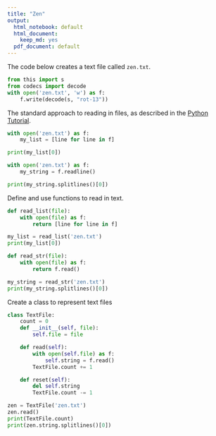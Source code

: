 ```yaml
---
title: "Zen"
output:
  html_notebook: default
  html_document:
    keep_md: yes
  pdf_document: default
---
```


The code below creates a text file called `zen.txt`.
```python
from this import s
from codecs import decode
with open('zen.txt', 'w') as f:
    f.write(decode(s, "rot-13"))
```

The standard approach to reading in files, as described in the [Python Tutorial](https://docs.python.org/3/tutorial/inputoutput.html#reading-and-writing-files).
```python
with open('zen.txt') as f:
    my_list = [line for line in f]

print(my_list[0])

with open('zen.txt') as f:
    my_string = f.readline()

print(my_string.splitlines()[0])
```

Define and use functions to read in text.
```python
def read_list(file):
    with open(file) as f:
        return [line for line in f]

my_list = read_list('zen.txt')
print(my_list[0])

def read_str(file):
    with open(file) as f:
        return f.read()

my_string = read_str('zen.txt')
print(my_string.splitlines()[0])
```

Create a class to represent text files
```python
class TextFile:
    count = 0
    def __init__(self, file):
        self.file = file

    def read(self):
        with open(self.file) as f:
            self.string = f.read()
        TextFile.count += 1

    def reset(self):
        del self.string
        TextFile.count -= 1

zen = TextFile('zen.txt')
zen.read()
print(TextFile.count)
print(zen.string.splitlines()[0])
```